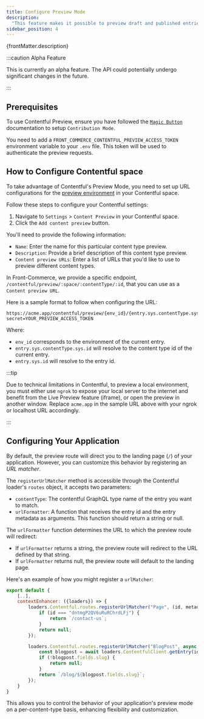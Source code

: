 ```yaml
---
title: Configure Preview Mode
description:
  "This feature makes it possible to preview draft and published entries."
sidebar_position: 4
---
```


<p>{frontMatter.description}</p>

:::caution Alpha Feature

This is currently an alpha feature. The API could potentially undergo
significant changes in the future.

:::

## Prerequisites

To use Contentful Preview, ensure you have followed the
[`Magic Button`](https://developers.front-commerce.com/docs/2.x/category/magic-button)
documentation to setup `Contribution Mode`.

You need to add a `FRONT_COMMERCE_CONTENTFUL_PREVIEW_ACCESS_TOKEN` environment
variable to your `.env` file. This token will be used to authenticate the
preview requests.

## How to Configure Contentful space

To take advantage of Contentful's Preview Mode, you need to set up URL
configurations for the
[preview environment](https://www.contentful.com/help/setup-content-preview#preview-content-in-your-online-environment)
in your Contentful space.

Follow these steps to configure your Contentful settings:

1. Navigate to `Settings` > `Content Preview` in your Contentful space.
2. Click the `Add content preview` button.

You'll need to provide the following information:

- `Name`: Enter the name for this particular content type preview.
- `Description`: Provide a brief description of this content type preview.
- `Content preview URLs`: Enter a list of URLs that you'd like to use to preview
  different content types.

In Front-Commerce, we provide a specific endpoint,
`/contentful/preview/:space/:contentType/:id`, that you can use as a
`Content preview URL`.

Here is a sample format to follow when configuring the URL:

```
https://acme.app/contentful/preview/{env_id}/{entry.sys.contentType.sys.id}/{entry.sys.id}?secret=YOUR_PREVIEW_ACCESS_TOKEN
```

Where:

- `env_id` corresponds to the environment of the current entry.
- `entry.sys.contentType.sys.id` will resolve to the content type id of the
  current entry.
- `entry.sys.id` will resolve to the entry id.

:::tip

Due to technical limitations in Contentful, to preview a local environment, you
must either use `ngrok` to expose your local server to the internet and benefit
from the Live Preview feature (iframe), or open the preview in another window.
Replace `acme.app` in the sample URL above with your ngrok or localhost URL
accordingly.

:::

## Configuring Your Application

By default, the preview route will direct you to the landing page (`/`) of your
application. However, you can customize this behavior by registering an _URL
matcher_.

The `registerUrlMatcher` method is accessible through the Contentful loader's
`routes` object, it accepts two parameters:

- `contentType`: The contentful GraphQL type name of the entry you want to
  match.
- `urlFormatter`: A function that receives the entry id and the entry metadata
  as arguments. This function should return a string or null.

The `urlFormatter` function determines the URL to which the preview route will
redirect:

- If `urlFormatter` returns a string, the preview route will redirect to the URL
  defined by that string.
- If `urlFormatter` returns null, the preview route will default to the landing
  page.

Here's an example of how you might register a `urlMatcher`:

```js
export default {
    [..],
    contextEnhancer: ({loaders}) => {
        loaders.Contentful.routes.registerUrlMatcher("Page", (id, metadata) => {
            if (id === "dntmgP2QV6uRuRChrdLFj") {
                return `/contact-us`;
            }
            return null;
        });

        loaders.Contentful.routes.registerUrlMatcher("BlogPost", async (id) => {
            const blogpost = await loaders.ContentfulClient.getEntry(id);
            if (!blogpost.fields.slug) {
                return null;
            }
            return `/blog/${blogpost.fields.slug}`;
        });
    }
}
```

This allows you to control the behavior of your application's preview mode on a
per-content-type basis, enhancing flexibility and customization.
